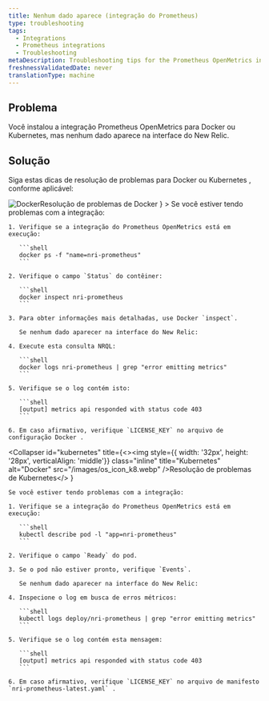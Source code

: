 ```yaml
---
title: Nenhum dado aparece (integração do Prometheus)
type: troubleshooting
tags:
  - Integrations
  - Prometheus integrations
  - Troubleshooting
metaDescription: Troubleshooting tips for the Prometheus OpenMetrics integration for Docker or Kubernetes if no data appears in New Relic's UI.
freshnessValidatedDate: never
translationType: machine
---
```


## Problema

Você instalou a integração Prometheus OpenMetrics para Docker ou Kubernetes, mas nenhum dado aparece na interface do New Relic.

## Solução

Siga estas dicas de resolução de problemas para Docker ou Kubernetes , conforme aplicável:

<CollapserGroup>
  <Collapser
    id="docker"
    title={<><img style={{ width: '32px', height: '28px', verticalAlign: 'middle'}} class="inline" title="Docker" alt="Docker" src="/images/os_icon_docker.webp" />Resolução de problemas de Docker</>
    }
  >
    Se você estiver tendo problemas com a integração:

    1. Verifique se a integração do Prometheus OpenMetrics está em execução:

       ```shell
       docker ps -f "name=nri-prometheus"
       ```

    2. Verifique o campo `Status` do contêiner:

       ```shell
       docker inspect nri-prometheus
       ```

    3. Para obter informações mais detalhadas, use Docker `inspect`.

       Se nenhum dado aparecer na interface do New Relic:

    4. Execute esta consulta NRQL:

       ```shell
       docker logs nri-prometheus | grep "error emitting metrics"
       ```

    5. Verifique se o log contém isto:

       ```shell
       [output] metrics api responded with status code 403
       ```

    6. Em caso afirmativo, verifique `LICENSE_KEY` no arquivo de configuração Docker .
  </Collapser>

  <Collapser
    id="kubernetes"
    title={<><img style={{ width: '32px', height: '28px', verticalAlign: 'middle'}} class="inline" title="Kubernetes" alt="Docker" src="/images/os_icon_k8.webp" />Resolução de problemas de Kubernetes</>
    }
  >
    Se você estiver tendo problemas com a integração:

    1. Verifique se a integração do Prometheus OpenMetrics está em execução:

       ```shell
       kubectl describe pod -l "app=nri-prometheus"
       ```

    2. Verifique o campo `Ready` do pod.

    3. Se o pod não estiver pronto, verifique `Events`.

       Se nenhum dado aparecer na interface do New Relic:

    4. Inspecione o log em busca de erros métricos:

       ```shell
       kubectl logs deploy/nri-prometheus | grep "error emitting metrics"
       ```

    5. Verifique se o log contém esta mensagem:

       ```shell
       [output] metrics api responded with status code 403
       ```

    6. Em caso afirmativo, verifique `LICENSE_KEY` no arquivo de manifesto `nri-prometheus-latest.yaml` .
  </Collapser>
</CollapserGroup>